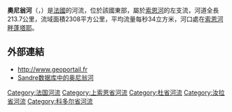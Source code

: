 {{noteTA
|G1=法国地名
|G2=单位
}}
{{Infobox river
| name                = 奧尼翁河
| native_name         = Ognon
| image               = Lure Ognon2.jpg
| image_size          = 
| image_caption       = 流经[[吕尔|吕尔]]的奧尼翁河
| map                 = Ognon.png
| map_caption         = 奧尼翁河流域图
| source1_location    = [[欧迪泰姆-朗贝尔堡|朗贝尔堡]]
| source1_coordinates = {{coord|47|51|00|N|6|46|23|E}}
| source1_elevation   = 904米
| mouth_location      = [[索恩河畔厄耶|索恩河畔厄耶]]/[[奥尼翁河畔佩里尼|奥尼翁河畔佩里尼]]
| mouth_coordinates   = {{coord|47|19|44|N|5|28|15|E}}
| mouth_elevation     = 185米
| progression         = {{RSaône}}
| subdivision_type1   = [[世界政區索引|国家]]
| subdivision_name1   = {{FR}}
| length              = {{convert|213.7|km|mi|abbr=on}}
| discharge1_avg      = {{convert|34|m3/s|cuft/s|abbr=on}}
| basin_size          = {{convert|2308|km2|mi2|abbr=on}}
}}
'''奧尼翁河'''（{{lang-fr|Ognon}}，{{IPA-fr|ɔɲɔ̃|-|LL-Q150 (fra)-X-Javier-ognon.wav}}）是[[法國|法國]]的河流，位於該國東部，屬於[[索恩河|索恩河]]的左支流，河道全長213.7公里，流域面積2308平方公里，平均流量每秒34立方米，河口處在[[索恩河畔蓬塔耶|索恩河畔蓬塔耶]]。

==外部連結==
*http://www.geoportail.fr{{Wayback|url=http://www.geoportail.fr/ |date=20101215171356 }}
*[http://sandre.eaufrance.fr/app/chainage/courdo/htm/U10-0400.php?cg=U10-0400 Sandre数据库中的奥尼翁河]

{{France-geo-stub}}
{{DEFAULTSORT:Ognon}}
[[Category:法国河流|Category:法国河流]]
[[Category:上索恩省河流|Category:上索恩省河流]]
[[Category:杜省河流|Category:杜省河流]]
[[Category:汝拉省河流|Category:汝拉省河流]]
[[Category:科多尔省河流|Category:科多尔省河流]]